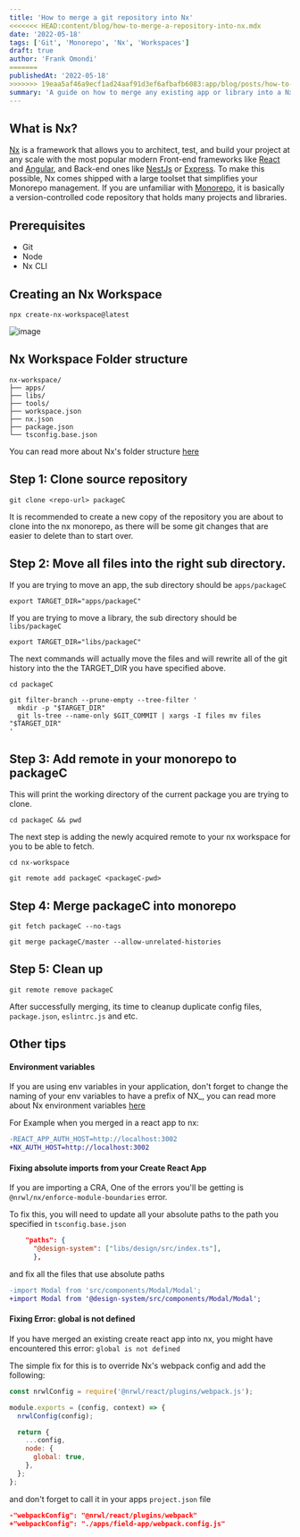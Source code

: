 ```yaml
---
title: 'How to merge a git repository into Nx'
<<<<<<< HEAD:content/blog/how-to-merge-a-repository-into-nx.mdx
date: '2022-05-18'
tags: ['Git', 'Monorepo', 'Nx', 'Workspaces']
draft: true
author: 'Frank Omondi'
=======
publishedAt: '2022-05-18'
>>>>>>> 19eaa5af46a9ecf1ad24aaf91d3ef6afbafb6083:app/blog/posts/how-to-merge-a-repository-into-nx.mdx
summary: 'A guide on how to merge any existing app or library into a Nx monorepo.'
---
```


## What is Nx?

[Nx](https://nx.dev/) is a framework that allows you to architect,
test, and build your project at any scale with the most popular modern
Front-end frameworks like [React](https://reactjs.org/) and [Angular](https://angular.io/),
and Back-end ones like [NestJs](https://nestjs.com/) or [Express](https://expressjs.com/).
To make this possible, Nx comes shipped with a large toolset that simplifies your Monorepo
management. If you are unfamiliar with [Monorepo](https://semaphoreci.com/blog/what-is-monorepo#:~:text=A%20monorepo%20is%20a%20version,Monorepos%20can%20reach%20colossal%20sizes.),
it is basically a version-controlled code repository that holds many projects and libraries.

## Prerequisites

- Git
- Node
- Nx CLI

## Creating an Nx Workspace

```
npx create-nx-workspace@latest
```

![image](/static/blog/nx/create-nx-workspace.webp)

## Nx Workspace Folder structure

```
nx-workspace/
├── apps/
├── libs/
├── tools/
├── workspace.json
├── nx.json
├── package.json
└── tsconfig.base.json
```

You can read more about Nx's folder structure [here](https://nx.dev/getting-started/nx-setup#folder-structure)

## Step 1: Clone source repository

```
git clone <repo-url> packageC
```

It is recommended to create a new copy of the repository you are about to clone into the nx monorepo, as there
will be some git changes that are easier to delete than to start over.

## Step 2: Move all files into the right sub directory.

If you are trying to move an app, the sub directory should be `apps/packageC`

```
export TARGET_DIR="apps/packageC"
```

If you are trying to move a library, the sub directory should be `libs/packageC`

```
export TARGET_DIR="libs/packageC"
```

The next commands will actually move the files and will rewrite all of the git
history into the the TARGET_DIR you have specified above.

```
cd packageC
```

```
git filter-branch --prune-empty --tree-filter '
  mkdir -p "$TARGET_DIR"
  git ls-tree --name-only $GIT_COMMIT | xargs -I files mv files "$TARGET_DIR"
'
```

## Step 3: Add remote in your monorepo to packageC

This will print the working directory of the current package you are trying to clone.

```
cd packageC && pwd
```

The next step is adding the newly acquired remote to your nx workspace for you to be able to fetch.

```
cd nx-workspace
```

```
git remote add packageC <packageC-pwd>
```

## Step 4: Merge packageC into monorepo

```
git fetch packageC --no-tags
```

```
git merge packageC/master --allow-unrelated-histories
```

## Step 5: Clean up

```
git remote remove packageC
```

After successfully merging, its time to cleanup duplicate config files, `package.json`, `eslintrc.js` and etc.

## Other tips

#### Environment variables

If you are using env variables in your application, don't forget to change the naming of your env variables
to have a prefix of NX\_, you can read more about Nx environment variables [here](https://nx.dev/guides/environment-variables)

For Example when you merged in a react app to nx:

```diff
-REACT_APP_AUTH_HOST=http://localhost:3002
+NX_AUTH_HOST=http://localhost:3002
```

#### Fixing absolute imports from your Create React App

If you are importing a CRA, One of the errors you'll be getting is `@nrwl/nx/enforce-module-boundaries` error.

To fix this, you will need to update all your absolute paths to the path you specified in `tsconfig.base.json`

```:tsconfig.base.json
    "paths": {
      "@design-system": ["libs/design/src/index.ts"],
      },
```

and fix all the files that use absolute paths

```diff
-import Modal from 'src/components/Modal/Modal';
+import Modal from '@design-system/src/components/Modal/Modal';
```

#### Fixing Error: global is not defined

If you have merged an existing create react app into nx, you might have encountered this error: `global is not defined`

The simple fix for this is to override Nx's webpack config and add the following:

```js:webpack.config.js
const nrwlConfig = require('@nrwl/react/plugins/webpack.js');

module.exports = (config, context) => {
  nrwlConfig(config);

  return {
    ...config,
    node: {
      global: true,
    },
  };
};
```

and don't forget to call it in your apps `project.json` file

```diff:project.json
-"webpackConfig": "@nrwl/react/plugins/webpack"
+"webpackConfig": "./apps/field-app/webpack.config.js"
```
